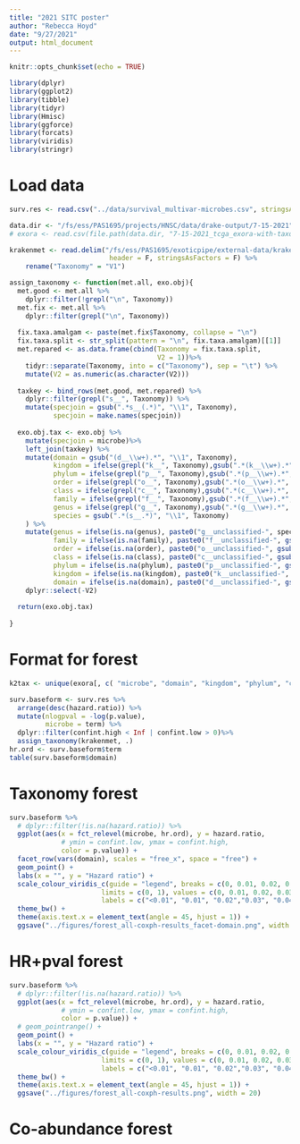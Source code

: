 ```yaml
---
title: "2021 SITC poster"
author: "Rebecca Hoyd"
date: "9/27/2021"
output: html_document
---
```


```r
knitr::opts_chunk$set(echo = TRUE)

library(dplyr)
library(ggplot2)
library(tibble)
library(tidyr)
library(Hmisc)
library(ggforce)
library(forcats)
library(viridis)
library(stringr)
```

# Load data

```r
surv.res <- read.csv("../data/survival_multivar-microbes.csv", stringsAsFactors = F)

data.dir <- "/fs/ess/PAS1695/projects/HNSC/data/drake-output/7-15-2021"
# exora <- read.csv(file.path(data.dir, "7-15-2021_tcga_exora-with-taxonomy.csv"), stringsAsFactors = F)
```

```r
krakenmet <- read.delim("/fs/ess/PAS1695/exoticpipe/external-data/kraken2-metaphlan-taxonomy.txt",
                         header = F, stringsAsFactors = F) %>%
    rename("Taxonomy" = "V1")
```

```r
assign_taxonomy <- function(met.all, exo.obj){
  met.good <- met.all %>%
    dplyr::filter(!grepl("\n", Taxonomy))
  met.fix <- met.all %>%
    dplyr::filter(grepl("\n", Taxonomy)) 
  
  fix.taxa.amalgam <- paste(met.fix$Taxonomy, collapse = "\n")
  fix.taxa.split <- str_split(pattern = "\n", fix.taxa.amalgam)[[1]]
  met.repared <- as.data.frame(cbind(Taxonomy = fix.taxa.split,
                                     V2 = 1))%>%
    tidyr::separate(Taxonomy, into = c("Taxonomy"), sep = "\t") %>%
    mutate(V2 = as.numeric(as.character(V2)))
  
  taxkey <- bind_rows(met.good, met.repared) %>%
    dplyr::filter(grepl("s__", Taxonomy)) %>%
    mutate(specjoin = gsub(".*s__(.*)", "\\1", Taxonomy),
           specjoin = make.names(specjoin))
  
  exo.obj.tax <- exo.obj %>%
    mutate(specjoin = microbe)%>%
    left_join(taxkey) %>%
    mutate(domain = gsub("(d__\\w+).*", "\\1", Taxonomy),
           kingdom = ifelse(grepl("k__", Taxonomy),gsub(".*(k__\\w+).*", "\\1", Taxonomy), NA),
           phylum = ifelse(grepl("p__", Taxonomy),gsub(".*(p__\\w+).*", "\\1", Taxonomy), NA),
           order = ifelse(grepl("o__", Taxonomy),gsub(".*(o__\\w+).*", "\\1", Taxonomy), NA),
           class = ifelse(grepl("c__", Taxonomy),gsub(".*(c__\\w+).*", "\\1", Taxonomy), NA),
           family = ifelse(grepl("f__", Taxonomy),gsub(".*(f__\\w+).*", "\\1", Taxonomy), NA),
           genus = ifelse(grepl("g__", Taxonomy),gsub(".*(g__\\w+).*", "\\1", Taxonomy), NA),
           species = gsub(".*(s__.*)", "\\1", Taxonomy)
    ) %>%
    mutate(genus = ifelse(is.na(genus), paste0("g__unclassified-", species), genus),
           family = ifelse(is.na(family), paste0("f__unclassified-", gsub("g__unclassified-", "", genus)), family),
           order = ifelse(is.na(order), paste0("o__unclassified-", gsub("f__unclassified-", "", family)), order),
           class = ifelse(is.na(class), paste0("c__unclassified-", gsub("o__unclassified-", "", order)), class),
           phylum = ifelse(is.na(phylum), paste0("p__unclassified-", gsub("c__unclassified-", "", class)),phylum),
           kingdom = ifelse(is.na(kingdom), paste0("k__unclassified-", gsub("p__unclassified-", "", phylum)), kingdom),
           domain = ifelse(is.na(domain), paste0("d__unclassified-", gsub("k__unclassified-", "", kingdom)), domain)) %>%
    dplyr::select(-V2)
  
  return(exo.obj.tax)
  
}
```

# Format for forest

```r
k2tax <- unique(exora[, c( "microbe", "domain", "kingdom", "phylum", "class", "order", "family", "genus", "species")])

surv.baseform <- surv.res %>%
  arrange(desc(hazard.ratio)) %>%
  mutate(nlogpval = -log(p.value),
         microbe = term) %>%
  dplyr::filter(confint.high < Inf | confint.low > 0)%>%
  assign_taxonomy(krakenmet, .)
hr.ord <- surv.baseform$term
table(surv.baseform$domain)
```

# Taxonomy forest

```r
surv.baseform %>%
  # dplyr::filter(!is.na(hazard.ratio)) %>%
  ggplot(aes(x = fct_relevel(microbe, hr.ord), y = hazard.ratio,
             # ymin = confint.low, ymax = confint.high,
             color = p.value)) +
  facet_row(vars(domain), scales = "free_x", space = "free") +
  geom_point() +
  labs(x = "", y = "Hazard ratio") + 
  scale_colour_viridis_c(guide = "legend", breaks = c(0, 0.01, 0.02, 0.03, 0.04, 0.05, 0.1, 0.2, 0.5, 1),
                       limits = c(0, 1), values = c(0, 0.01, 0.02, 0.03, 0.04, 0.05, 0.1, 0.2, 0.5, 1),
                       labels = c("<0.01", "0.01", "0.02","0.03", "0.04","0.05","0.1", "0.2", "0.5", "1")) +
  theme_bw() +
  theme(axis.text.x = element_text(angle = 45, hjust = 1)) +
  ggsave("../figures/forest_all-coxph-results_facet-domain.png", width = 20)
```
# HR+pval forest

```r
surv.baseform %>%
  # dplyr::filter(!is.na(hazard.ratio)) %>%
  ggplot(aes(x = fct_relevel(microbe, hr.ord), y = hazard.ratio,
             # ymin = confint.low, ymax = confint.high,
             color = p.value)) +
  # geom_pointrange() +
  geom_point() +
  labs(x = "", y = "Hazard ratio") + 
  scale_colour_viridis_c(guide = "legend", breaks = c(0, 0.01, 0.02, 0.03, 0.04, 0.05, 0.1, 0.2, 0.5, 1),
                       limits = c(0, 1), values = c(0, 0.01, 0.02, 0.03, 0.04, 0.05, 0.1, 0.2, 0.5, 1),
                       labels = c("<0.01", "0.01", "0.02","0.03", "0.04","0.05","0.1", "0.2", "0.5", "1")) +
  theme_bw() +
  theme(axis.text.x = element_text(angle = 45, hjust = 1)) +
  ggsave("../figures/forest_all-coxph-results.png", width = 20)
```

# Co-abundance forest